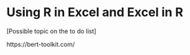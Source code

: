 ```r
```


# Using R in Excel and Excel in R {#sec-r-excel}

[Possible topic on the to do list]

https://bert-toolkit.com/

